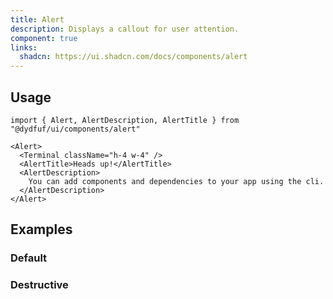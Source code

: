 ```yaml
---
title: Alert
description: Displays a callout for user attention.
component: true
links:
  shadcn: https://ui.shadcn.com/docs/components/alert
---
```


<ComponentPreview name="alert-demo" />

## Usage

```tsx
import { Alert, AlertDescription, AlertTitle } from "@dydfuf/ui/components/alert"
```

```tsx
<Alert>
  <Terminal className="h-4 w-4" />
  <AlertTitle>Heads up!</AlertTitle>
  <AlertDescription>
    You can add components and dependencies to your app using the cli.
  </AlertDescription>
</Alert>
```

## Examples

### Default

<ComponentPreview name="alert-demo" />

### Destructive

<ComponentPreview name="alert-destructive" />

